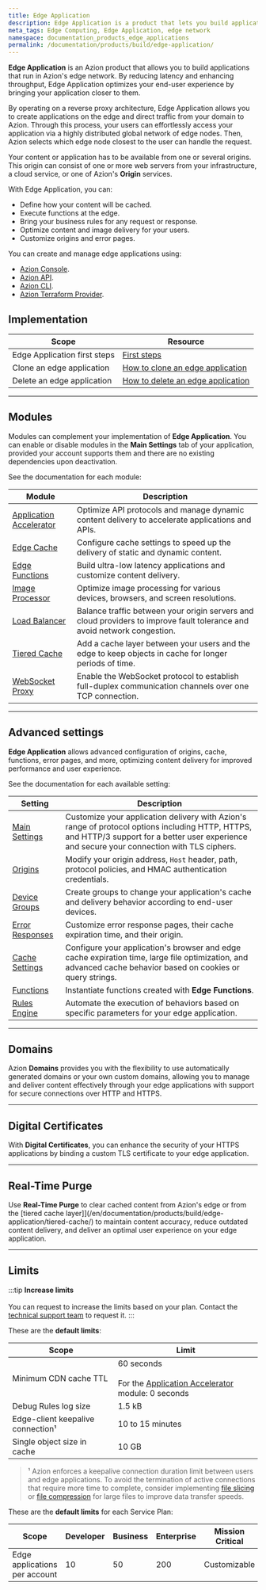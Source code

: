 ```yaml
---
title: Edge Application
description: Edge Application is a product that lets you build applications on Azion Edge Network, reducing latency and throughput between origin servers and users.
meta_tags: Edge Computing, Edge Application, edge network
namespace: documentation_products_edge_applications
permalink: /documentation/products/build/edge-application/
---
```


**Edge Application** is an Azion product that allows you to build applications that run in Azion's edge network. By reducing latency and enhancing throughput, Edge Application optimizes your end-user experience by bringing your application closer to them.

By operating on a reverse proxy architecture, Edge Application allows you to create applications on the edge and direct traffic from your domain to Azion. Through this process, your users can effortlessly access your application via a highly distributed global network of edge nodes. Then, Azion selects which edge node closest to the user can handle the request.

Your content or application has to be available from one or several origins. This origin can consist of one or more web servers from your infrastructure, a cloud service, or one of Azion's **Origin** services.

With Edge Application, you can:

- Define how your content will be cached.
- Execute functions at the edge.
- Bring your business rules for any request or response.
- Optimize content and image delivery for your users.
- Customize origins and error pages.

<LinkButton outlined label="Build your first edge application" link="/en/documentation/products/getting-started/" />

You can create and manage edge applications using:

- [Azion Console](https://console.azion.com).
- [Azion API](https://api.azion.com).
- [Azion CLI](/en/documentation/products/azion-cli/overview/).
- [Azion Terraform Provider](/en/documentation/products/terraform-provider/).

## Implementation

| Scope | Resource |
| --- | --- |
| Edge Application first steps | [First steps](/en/documentation/products/build/edge-application/first-steps/) |
| Clone an edge application | [How to clone an edge application](/en/documentation/products/guides/clone-edge-application/) |
| Delete an edge application | [How to delete an edge application](/en/documentation/products/guides/delete-edge-application/) |

---

## Modules

Modules can complement your implementation of **Edge Application**. You can enable or disable modules in the **Main Settings** tab of your application, provided your account supports them and there are no existing dependencies upon deactivation.

See the documentation for each module:

| Module | Description |
| --- | --- |
| [Application Accelerator](/en/documentation/products/build/edge-application/application-accelerator/) | Optimize API protocols and manage dynamic content delivery to accelerate applications and APIs. |
| [Edge Cache](/en/documentation/products/build/edge-application/edge-cache/) | Configure cache settings to speed up the delivery of static and dynamic content. |
| [Edge Functions](/en/documentation/products/build/edge-application/edge-functions/) | Build ultra-low latency applications and customize content delivery. |
| [Image Processor](/en/documentation/products/build/edge-application/image-processor/) | Optimize image processing for various devices, browsers, and screen resolutions. |
| [Load Balancer](/en/documentation/products/build/edge-application/load-balancer/) | Balance traffic between your origin servers and cloud providers to improve fault tolerance and avoid network congestion. |
| [Tiered Cache](/en/documentation/products/build/edge-application/tiered-cache/) | Add a cache layer between your users and the edge to keep objects in cache for longer periods of time. |
| [WebSocket Proxy](/en/documentation/products/build/edge-application/websocket/) | Enable the WebSocket protocol to establish full-duplex communication channels over one TCP connection. |

---

## Advanced settings

**Edge Application** allows advanced configuration of origins, cache, functions, error pages, and more, optimizing content delivery for improved performance and user experience.

See the documentation for each available setting:

| Setting | Description |
| --- | --- |
| [Main Settings](/en/documentation/products/build/edge-application/main-settings/) | Customize your application delivery with Azion's range of protocol options including HTTP, HTTPS, and HTTP/3 support for a better user experience and secure your connection with TLS ciphers. |
| [Origins](/en/documentation/products/build/edge-application/origins/) | Modify your origin address, `Host` header, path, protocol policies, and HMAC authentication credentials. |
| [Device Groups](/en/documentation/products/build/edge-application/device-groups/) | Create groups to change your application's cache and delivery behavior according to end-user devices. |
| [Error Responses](/en/documentation/products/build/edge-application/error-responses/) | Customize error response pages, their cache expiration time, and their origin. |
| [Cache Settings](/en/documentation/products/build/edge-application/cache-settings/) | Configure your application's browser and edge cache expiration time, large file optimization, and advanced cache behavior based on cookies or query strings. |
| [Functions](/en/documentation/products/build/edge-application/edge-functions-instances/) | Instantiate functions created with **Edge Functions**. |
| [Rules Engine](/en/documentation/products/build/edge-application/rules-engine/) | Automate the execution of behaviors based on specific parameters for your edge application. |

---

## Domains

Azion **Domains** provides you with the flexibility to use automatically generated domains or your own custom domains, allowing you to manage and deliver content effectively through your edge applications with support for secure connections over HTTP and HTTPS.

<LinkButton outlined label="Learn more about Domains" link="/en/documentation/products/build/edge-application/domains/" />

---

## Digital Certificates

With **Digital Certificates**, you can enhance the security of your HTTPS applications by binding a custom TLS certificate to your edge application.

<LinkButton outlined label="Learn more about Digital Certificates" link="/en/documentation/products/secure/edge-firewall/digital-certificates/" />

---

## Real-Time Purge

Use **Real-Time Purge** to clear cached content from Azion's edge or from the [tiered cache layer]](/en/documentation/products/build/edge-application/tiered-cache/) to maintain content accuracy, reduce outdated content delivery, and deliver an optimal user experience on your edge application. 

<LinkButton outlined label="Learn more about Real-Time Purge" link="/en/documentation/products/build/edge-application/real-time-purge/" />

---

## Limits

:::tip
**Increase limits** <br></br>
You can request to increase the limits based on your plan. Contact the [technical support team](/en/documentation/services/support/) to request it.
:::

These are the **default limits**:

| Scope | Limit |
| ----- | ----- |
| Minimum CDN cache TTL | 60 seconds<br /><br />For the [Application Accelerator](/en/documentation/products/build/edge-application/application-accelerator/) module: 0 seconds |
| Debug Rules log size | 1.5 kB |
| Edge-client keepalive connection¹ | 10 to 15 minutes |
| Single object size in cache | 10 GB |

> ¹ Azion enforces a keepalive connection duration limit between users and edge applications. To avoid the termination of active connections that require more time to complete, consider implementing [file slicing](/en/documentation/products/build/edge-application/cache-settings/#slice-settings) or [file compression](/en/documentation/products/guides/using-gzip-mime-types/) for large files to improve data transfer speeds.

These are the **default limits** for each Service Plan:

| Scope | Developer | Business | Enterprise | Mission Critical |
| ----- | --------- | -------- | ---------- | ---------------- |
| Edge applications per account | 10 | 50 | 200 | Customizable |

